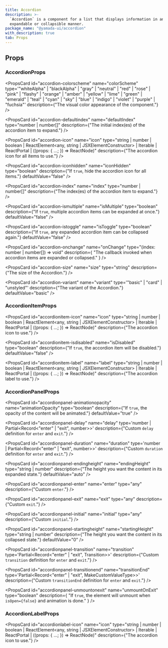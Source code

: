 ```yaml
---
title: Accordion
description: >-
  `Accordion` is a component for a list that displays information in an
  expandable or collapsible manner.
package_name: "@yamada-ui/accordion"
with_description: true
tab: Props
---
```


## Props

### AccordionProps

<PropsCard
  id="accordion-colorscheme"
  name="colorScheme"
  type='"whiteAlpha" | "blackAlpha" | "gray" | "neutral" | "red" | "rose" | "pink" | "flashy" | "orange" | "amber" | "yellow" | "lime" | "green" | "emerald" | "teal" | "cyan" | "sky" | "blue" | "indigo" | "violet" | "purple" | "fuchsia"'
  description={"The visual color appearance of the component."}
/>

<PropsCard
  id="accordion-defaultindex"
  name="defaultIndex"
  type="number | number[]"
  description={"The initial index(es) of the accordion item to expand."}
/>

<PropsCard
  id="accordion-icon"
  name="icon"
  type="string | number | boolean | ReactElement<any, string | JSXElementConstructor<any>> | Iterable<ReactNode> | ReactPortal | ((props: { ...; }) => ReactNode)"
  description={"The accordion icon for all items to use."}
/>

<PropsCard
  id="accordion-iconhidden"
  name="iconHidden"
  type="boolean"
  description={"If `true`, hide the accordion icon for all items."}
  defaultValue="false"
/>

<PropsCard
  id="accordion-index"
  name="index"
  type="number | number[]"
  description={"The index(es) of the accordion item to expand."}
/>

<PropsCard
  id="accordion-ismultiple"
  name="isMultiple"
  type="boolean"
  description={"If `true`, multiple accordion items can be expanded at once."}
  defaultValue="false"
/>

<PropsCard
  id="accordion-istoggle"
  name="isToggle"
  type="boolean"
  description={"If `true`, any expanded accordion item can be collapsed again."}
  defaultValue="false"
/>

<PropsCard
  id="accordion-onchange"
  name="onChange"
  type="(index: number | number[]) => void"
  description={
    "The callback invoked when accordion items are expanded or collapsed."
  }
/>

<PropsCard
  id="accordion-size"
  name="size"
  type="string"
  description={"The size of the Accordion."}
/>

<PropsCard
  id="accordion-variant"
  name="variant"
  type='"basic" | "card" | "unstyled"'
  description={"The variant of the Accordion."}
  defaultValue="basic"
/>

### AccordionItemProps

<PropsCard
  id="accordionitem-icon"
  name="icon"
  type="string | number | boolean | ReactElement<any, string | JSXElementConstructor<any>> | Iterable<ReactNode> | ReactPortal | ((props: { ...; }) => ReactNode)"
  description={"The accordion icon to use."}
/>

<PropsCard
  id="accordionitem-isdisabled"
  name="isDisabled"
  type="boolean"
  description={"If `true`, the accordion item will be disabled."}
  defaultValue="false"
/>

<PropsCard
  id="accordionitem-label"
  name="label"
  type="string | number | boolean | ReactElement<any, string | JSXElementConstructor<any>> | Iterable<ReactNode> | ReactPortal | ((props: { ...; }) => ReactNode)"
  description={"The accordion label to use."}
/>

### AccordionPanelProps

<PropsCard
  id="accordionpanel-animationopacity"
  name="animationOpacity"
  type="boolean"
  description={"If `true`, the opacity of the content will be animated."}
  defaultValue="true"
/>

<PropsCard
  id="accordionpanel-delay"
  name="delay"
  type='number | Partial<Record<"enter" | "exit", number>>'
  description={"Custom `delay` definition for `enter` and `exit`."}
/>

<PropsCard
  id="accordionpanel-duration"
  name="duration"
  type='number | Partial<Record<"enter" | "exit", number>>'
  description={"Custom `duration` definition for `enter` and `exit`."}
/>

<PropsCard
  id="accordionpanel-endingheight"
  name="endingHeight"
  type="string | number"
  description={"The height you want the content in its expanded state."}
  defaultValue="auto"
/>

<PropsCard
  id="accordionpanel-enter"
  name="enter"
  type="any"
  description={"Custom `enter`."}
/>

<PropsCard
  id="accordionpanel-exit"
  name="exit"
  type="any"
  description={"Custom `exit`."}
/>

<PropsCard
  id="accordionpanel-initial"
  name="initial"
  type="any"
  description={"Custom `initial`."}
/>

<PropsCard
  id="accordionpanel-startingheight"
  name="startingHeight"
  type="string | number"
  description={"The height you want the content in its collapsed state."}
  defaultValue="0"
/>

<PropsCard
  id="accordionpanel-transition"
  name="transition"
  type='Partial<Record<"enter" | "exit", Transition>>'
  description={"Custom `transition` definition for `enter` and `exit`."}
/>

<PropsCard
  id="accordionpanel-transitionend"
  name="transitionEnd"
  type='Partial<Record<"enter" | "exit", MakeCustomValueType<TargetProperties>>>'
  description={"Custom `transitionEnd` definition for `enter` and `exit`."}
/>

<PropsCard
  id="accordionpanel-unmountonexit"
  name="unmountOnExit"
  type="boolean"
  description={
    "If `true`, the element will unmount when `isOpen={false}` and animation is done."
  }
/>

### AccordionLabelProps

<PropsCard
  id="accordionlabel-icon"
  name="icon"
  type="string | number | boolean | ReactElement<any, string | JSXElementConstructor<any>> | Iterable<ReactNode> | ReactPortal | ((props: { ...; }) => ReactNode)"
  description={"The accordion icon to use."}
/>
